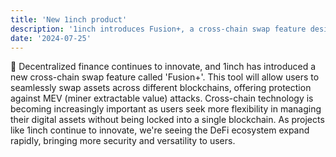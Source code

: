 ```yaml
---
title: 'New 1inch product'
description: '1inch introduces Fusion+, a cross-chain swap feature designed to protect users from MEV attacks. This post dives into the security improvements and versatility that cross-chain technology brings to DeFi enthusiasts.'
date: '2024-07-25'
---
```


🚀 Decentralized finance continues to innovate, and 1inch has introduced a new cross-chain swap feature called 'Fusion+'. This tool will allow users to seamlessly swap assets across different blockchains, offering protection against MEV (miner extractable value) attacks. Cross-chain technology is becoming increasingly important as users seek more flexibility in managing their digital assets without being locked into a single blockchain. As projects like 1inch continue to innovate, we're seeing the DeFi ecosystem expand rapidly, bringing more security and versatility to users.